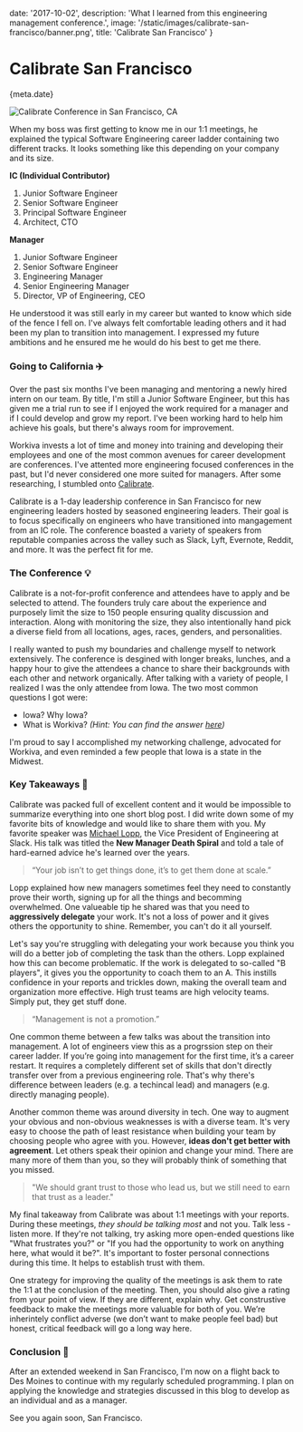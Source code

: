 
date: '2017-10-02',
description: 'What I learned from this engineering management conference.',
image: '/static/images/calibrate-san-francisco/banner.png',
title: 'Calibrate San Francisco'
}


# Calibrate San Francisco

<Date>{meta.date}</Date>

![Calibrate Conference in San Francisco, CA](/static/images/calibrate-san-francisco/banner.png)

When my boss was first getting to know me in our 1:1 meetings, he explained the typical Software Engineering career ladder containing two different tracks. It looks something like this depending on your company and its size.

**IC (Individual Contributor)**

1. Junior Software Engineer
2. Senior Software Engineer
3. Principal Software Engineer
4. Architect, CTO

**Manager**

1. Junior Software Engineer
2. Senior Software Engineer
3. Engineering Manager
4. Senior Engineering Manager
5. Director, VP of Engineering, CEO

He understood it was still early in my career but wanted to know which side of the fence I fell on. I've always felt comfortable leading others and it had been my plan to transition into management. I expressed my future ambitions and he ensured me he would do his best to get me there.

### Going to California ✈️

Over the past six months I've been managing and mentoring a newly hired intern on our team. By title, I'm still a Junior Software Engineer, but this has given me a trial run to see if I enjoyed the work required for a manager and if I could develop and grow my report. I've been working hard to help him achieve his goals, but there's always room for improvement.

Workiva invests a lot of time and money into training and developing their employees and one of the most common avenues for career development are conferences. I've attented more engineering focused conferences in the past, but I'd never considered one more suited for managers. After some researching, I stumbled onto [Calibrate](https://www.calibratesf.com/).

Calibrate is a 1-day leadership conference in San Francisco for new engineering leaders hosted by seasoned engineering leaders. Their goal is to focus specifically on engineers who have transitioned into mangagement from an IC role. The conference boasted a variety of speakers from reputable companies across the valley such as Slack, Lyft, Evernote, Reddit, and more. It was the perfect fit for me.

### The Conference 💡

Calibrate is a not-for-profit conference and attendees have to apply and be selected to attend. The founders truly care about the experience and purposely limit the size to 150 people ensuring quality discussion and interaction. Along with monitoring the size, they also intentionally hand pick a diverse field from all locations, ages, races, genders, and personalities.

I really wanted to push my boundaries and challenge myself to network extensively. The conference is desgined with longer breaks, lunches, and a happy hour to give the attendees a chance to share their backgrounds with each other and network organically. After talking with a variety of people, I realized I was the only attendee from Iowa. The two most common questions I got were:

-   Iowa? Why Iowa?
-   What is Workiva? _(Hint: You can find the answer [here](/blog/life-at-workiva))_

I'm proud to say I accomplished my networking challenge, advocated for Workiva, and even reminded a few people that Iowa is a state in the Midwest.

### Key Takeaways 📝

Calibrate was packed full of excellent content and it would be impossible to summarize everything into one short blog post. I did write down some of my favorite bits of knowledge and would like to share them with you. My favorite speaker was [Michael Lopp](http://randsinrepose.com/), the Vice President of Engineering at Slack. His talk was titled the **New Manager Death Spiral** and told a tale of hard-earned advice he's learned over the years.

> “Your job isn’t to get things done, it’s to get them done at scale.”

Lopp explained how new managers sometimes feel they need to constantly prove their worth, signing up for all the things and becomming overwhelmed. One valueable tip he shared was that you need to **aggressively delegate** your work. It's not a loss of power and it gives others the opportunity to shine. Remember, you can't do it all yourself.

Let's say you're struggling with delegating your work because you think you will do a better job of completing the task than the others. Lopp explained how this can become problematic. If the work is delegated to so-called "B players", it gives you the opportunity to coach them to an A. This instills confidence in your reports and trickles down, making the overall team and organization more effective. High trust teams are high velocity teams. Simply put, they get stuff done.

> “Management is not a promotion.”

One common theme between a few talks was about the transition into management. A lot of engineers view this as a progrssion step on their career ladder. If you’re going into management for the first time, it’s a career restart. It requires a completely different set of skills that don't directly transfer over from a previous engineering role. That's why there's difference between leaders (e.g. a techincal lead) and managers (e.g. directly managing people).

Another common theme was around diversity in tech. One way to augment your obvious and non-obvious weaknesses is with a diverse team. It's very easy to choose the path of least resistance when building your team by choosing people who agree with you. However, **ideas don't get better with agreement**. Let others speak their opinion and change your mind. There are many more of them than you, so they will probably think of something that you missed.

> "We should grant trust to those who lead us, but we still need to earn that trust as a leader."

My final takeaway from Calibrate was about 1:1 meetings with your reports. During these meetings, _they should be talking most_ and not you. Talk less - listen more. If they're not talking, try asking more open-ended questions like "What frustrates you?" or "If you had the opportunity to work on anything here, what would it be?". It's important to foster personal connections during this time. It helps to establish trust with them.

One strategy for improving the quality of the meetings is ask them to rate the 1:1 at the conclusion of the meeting. Then, you should also give a rating from your point of view. If they are different, explain why. Get construstive feedback to make the meetings more valuable for both of you. We’re inherintely conflict adverse (we don’t want to make people feel bad) but honest, critical feedback will go a long way here.

### Conclusion 🍻

After an extended weekend in San Francisco, I'm now on a flight back to Des Moines to continue with my regularly scheduled programming. I plan on applying the knowledge and strategies discussed in this blog to develop as an individual and as a manager.

See you again soon, San Francisco.
